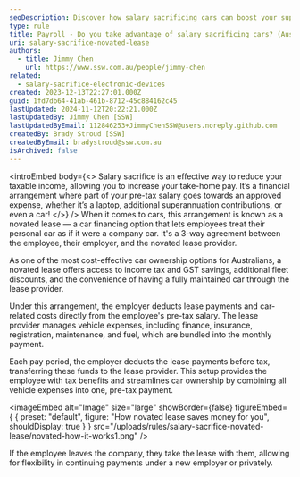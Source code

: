 ```yaml
---
seoDescription: Discover how salary sacrificing cars can boost your superannuation and reduce tax liabilities with our expert insights.
type: rule
title: Payroll - Do you take advantage of salary sacrificing cars? (Aussie only)
uri: salary-sacrifice-novated-lease
authors:
  - title: Jimmy Chen
    url: https://www.ssw.com.au/people/jimmy-chen
related:
  - salary-sacrifice-electronic-devices
created: 2023-12-13T22:27:01.000Z
guid: 1fd7db64-41ab-461b-8712-45c884162c45
lastUpdated: 2024-11-12T20:22:21.000Z
lastUpdatedBy: Jimmy Chen [SSW]
lastUpdatedByEmail: 112846253+JimmyChenSSW@users.noreply.github.com
createdBy: Brady Stroud [SSW]
createdByEmail: bradystroud@ssw.com.au
isArchived: false
---
```


<introEmbed
  body={<>
Salary sacrifice is an effective way to reduce your taxable income, allowing you to increase your take-home pay. It’s a financial arrangement where part of your pre-tax salary goes towards an approved expense, whether it’s a laptop, additional superannuation contributions, or even a car!
  </>}
/>
When it comes to cars, this arrangement is known as a novated lease — a car financing option that lets employees treat their personal car as if it were a company car. It's a 3-way agreement between the employee, their employer, and the novated lease provider.

As one of the most cost-effective car ownership options for Australians, a novated lease offers access to income tax and GST savings, additional fleet discounts, and the convenience of having a fully maintained car through the lease provider.

Under this arrangement, the employer deducts lease payments and car-related costs directly from the employee's pre-tax salary. The lease provider manages vehicle expenses, including finance, insurance, registration, maintenance, and fuel, which are bundled into the monthly payment.

Each pay period, the employer deducts the lease payments before tax, transferring these funds to the lease provider. This setup provides the employee with tax benefits and streamlines car ownership by combining all vehicle expenses into one, pre-tax payment.


<imageEmbed
  alt="Image"
  size="large"
  showBorder={false}
  figureEmbed={ {
    preset: "default",
    figure: "How novated lease saves money for you",
    shouldDisplay: true
  } }
  src="/uploads/rules/salary-sacrifice-novated-lease/novated-how-it-works1.png"
/>


If the employee leaves the company, they take the lease with them, allowing for flexibility in continuing payments under a new employer or privately.
